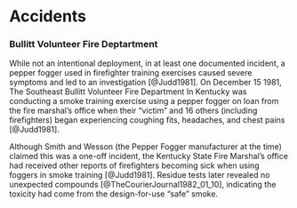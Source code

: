 # Accidents {-}

### Bullitt Volunteer Fire Deptartment {-}

While not an intentional deployment, in at least one documented incident, a pepper fogger used in firefighter training exercises caused severe symptoms and led to an investigation [@Judd1981].
On December 15 1981, The Southeast Bullitt Volunteer Fire Department In Kentucky was conducting a smoke training exercise using a pepper fogger on loan from the fire marshal's office when their "victim" and 16 others (including firefighters) began experiencing coughing fits, headaches, and chest pains [@Judd1981].

Although Smith and Wesson (the Pepper Fogger manufacturer at the time) claimed this was a one-off incident, the Kentucky State Fire Marshal's office had received other reports of firefighters becoming sick when using foggers in smoke training [@Judd1981]. 
Residue tests later revealed no unexpected compounds [@TheCourierJournal1982_01_10], indicating the toxicity had come from the design-for-use "safe" smoke.
